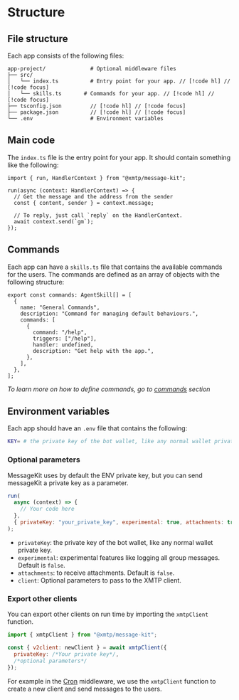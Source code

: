 # Structure

## File structure

Each app consists of the following files:

```
app-project/              # Optional middleware files
├── src/
│   └── index.ts          # Entry point for your app. // [!code hl] // [!code focus]
│   └── skills.ts       # Commands for your app. // [!code hl] // [!code focus]
├── tsconfig.json         // [!code hl] // [!code focus]
├── package.json          // [!code hl] // [!code focus]
└── .env                  # Environment variables
```

## Main code

The `index.ts` file is the entry point for your app. It should contain something like the following:

```tsx [src/index.ts]
import { run, HandlerContext } from "@xmtp/message-kit";

run(async (context: HandlerContext) => {
  // Get the message and the address from the sender
  const { content, sender } = context.message;

  // To reply, just call `reply` on the HandlerContext.
  await context.send(`gm`);
});
```

## Commands

Each app can have a `skills.ts` file that contains the available commands for the users. The commands are defined as an array of objects with the following structure:

```tsx [src/skills.ts]
export const commands: AgentSkill[] = [
  {
    name: "General Commands",
    description: "Command for managing default behaviours.",
    commands: [
      {
        command: "/help",
        triggers: ["/help"],
        handler: undefined,
        description: "Get help with the app.",
      },
    ],
  },
];
```

_To learn more on how to define commands, go to [commands](/skills/commands) section_

## Environment variables

Each app should have an `.env` file that contains the following:

```bash [.env]
KEY= # the private key of the bot wallet, like any normal wallet private key.
```

### Optional parameters

MessageKit uses by default the ENV private key, but you can send messageKit a private key as a parameter.

```jsx
run(
  async (context) => {
    // Your code here
  },
  { privateKey: "your_private_key", experimental: true, attachments: true },
);
```

- `privateKey`: the private key of the bot wallet, like any normal wallet private key.
- `experimental`: experimental features like logging all group messages. Default is `false`.
- `attachments`: to receive attachments. Default is `false`.
- `client`: Optional parameters to pass to the XMTP client.

### Export other clients

You can export other clients on run time by importing the `xmtpClient` function.

```jsx
import { xmtpClient } from "@xmtp/message-kit";

const { v2client: newClient } = await xmtpClient({
  privateKey: /*Your private key*/,
  /*optional parameters*/
});
```

For example in the [Cron](/middlewares/cron) middleware, we use the `xmtpClient` function to create a new client and send messages to the users.
